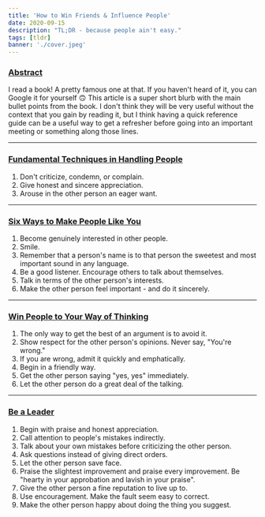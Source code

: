 ```yaml
---
title: 'How to Win Friends & Influence People'
date: 2020-09-15
description: "TL;DR - because people ain't easy."
tags: [tldr]
banner: './cover.jpeg'
---
```


### <a name="abstract"></a>[Abstract](#abstract)
I read a book! A pretty famous one at that. If you haven't heard of it, you can Google it for yourself 🙃 This article is a super short blurb with the main bullet points from the book. I don't think they will be very useful without the context that you gain by reading it, but I think having a quick reference guide can be a useful way to get a refresher before going into an important meeting or something along those lines. 

---
### <a name="#fundamental-techniques-in-handling-people"></a>[Fundamental Techniques in Handling People](#fundamental-techniques-in-handling-people)
1. Don't criticize, condemn, or complain.
2. Give honest and sincere appreciation.
3. Arouse in the other person an eager want.

---
### <a name="six-ways-to-make-people-like-you"></a>[Six Ways to Make People Like You](#six-ways-to-make-people-like-you)
1. Become genuinely interested in other people.
2. Smile.
3. Remember that a person's name is to that person the sweetest and most important sound in any language. 
4. Be a good listener. Encourage others to talk about themselves.
5. Talk in terms of the other person's interests.
6. Make the other person feel important - and do it sincerely.

---
### <a name="win-people-to-your-way-of-thinking"></a>[Win People to Your Way of Thinking](#win-people-to-your-way-of-thinking)
1. The only way to get the best of an argument is to avoid it.
2. Show respect for the other person's opinions. Never say, "You're wrong."
3. If you are wrong, admit it quickly and emphatically. 
4. Begin in a friendly way.
5. Get the other person saying "yes, yes" immediately. 
6. Let the other person do a great deal of the talking. 

---
### <a name="be-a-leader"></a>[Be a Leader](#be-a-leader)
1. Begin with praise and honest appreciation.
2. Call attention to people's mistakes indirectly.
3. Talk about your own mistakes before criticizing the other person.
4. Ask questions instead of giving direct orders. 
5. Let the other person save face.
6. Praise the slightest improvement and praise every improvement. Be "hearty in your approbation and lavish in your praise". 
7. Give the other person a fine reputation to live up to. 
8. Use encouragement. Make the fault seem easy to correct. 
9. Make the other person happy about doing the thing you suggest. 